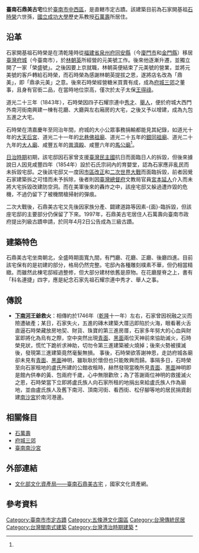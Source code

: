 {{coord|22.995545|120.198865|display=title}}
{{tw monument
|name=臺南石鼎美古宅
|formername=
|image=臺南石鼎美古宅.JPG
|imagename=石鼎美古宅正面
|othername=
|formalname=
|level=直轄市定古蹟
|class=住宅
|time={{QIN}}[[道光|道光]]二十三年（1843年）
|location={{TWN}}臺南市中西區西門路二段225巷4號
|open=不開放（私人住宅）
|cost=
|website=
|reg_url=https://nchdb.boch.gov.tw/assets/advanceSearch/monument/19970402000001
}}
'''臺南石鼎美古宅'''位於[[臺南市|臺南市]][[中西區_(臺灣)|中西區]]，是直轄市定古蹟。該建築目前為石家開基祖[[石時榮|石時榮]]六世孫，[[國立成功大學|國立成功大學]]歷史系教授[[石萬壽|石萬壽]]所居住{{r|石|page=259}}。

== 沿革 ==
石家開基祖石時榮是在清乾隆時從[[福建省|福建省]][[泉州府|泉州府]][[同安縣|同安縣]]（今[[廈門市|廈門市]]和[[金門縣|金門縣]]）移居[[臺灣府城|臺灣府城]]（今臺南市），於[[林朝英_(清朝)|林朝英]]所經營的元美號工作。後來他逐漸升遷，並獨立開了一家「榮盛號」{{r|傅}}。之後因要上京就職，林朝英便結束了元美號的營業，並將元美號的客戶轉給石時榮，而石時榮為感謝林朝英提拔之恩，遂將店名改為「鼎美」，即「鼎承元美」之意{{r|傅}}。後來石時榮經營糖米買賣有成{{r|石|page=260}}，成為[[府城三郊|府城三郊]]之董事，且身有官銜二品，在當時地位崇高，僅次於太子太保[[王得祿|王得祿]]{{r|傅}}。

道光二十三年（1843年），石時榮因四子石耀宗連中[[秀才|秀才]]、[[舉人|舉人]]，便於府城大西門外南河街南興建一棟有花廳、大廳與左右廂房的大宅，之後又予以增建，成為九包五進之大宅{{r|石|page=260}}。

石時榮在清嘉慶年至同治年間，府城的大小公眾事務捐輸都能見其紀錄，如道光十年的[[大天后宮|大天后宮]]、道光二十一年的[[北巷佛祖廟|北巷佛祖廟]]、道光二十五年的[[銀同祖廟|銀同祖廟]]、道光二十九年的[[東門大人廟|大人廟]]、咸豐五年的[[普濟殿|普濟殿]]、咸豐六年的[[馬公廟|馬公廟]]<ref name="黃"/>。

[[臺灣日治時期|日治時期]]初期，該宅邸因石家曾支援[[臺灣民主國|臺灣民主國]]抗日而面臨日人的拆毀，但後來據說日人因見咸豐四年（1854年）設於石氏宗祠內的育嬰堂，認為石家應非亂民而未拆毀宅邸{{r|石|page=261}}。之後該宅邸又一度因[[市區改正|市區改正]]和[[二次世界大戰|二次世界大戰]]而面臨拆毀，前者因覺石家建築拆之可惜而未予拆除，後者則因[[臺灣總督府|臺灣總督府]]文教局官員[[宮本延人|宮本延人]]介入而未將大宅拆毀改建防空洞{{r|石|page=261}}。而在美軍後來的轟炸之中，該座宅邸又躲過遭炸毀的危機，不過仍留下了被機關槍掃射的彈痕{{r|石|page=261}}。

二次大戰後，石鼎美古宅又先後因家族分產、闢建道路等因素-{面}-臨拆毀，但該座宅邸的主要部分仍保留了下來。{{r|石|page=261}}1997年，石鼎美古宅居住人石萬壽向臺南市政府提出列級古蹟申請，於同年4月2日公告成為三級古蹟。

== 建築特色 ==
石鼎美古宅坐南朝北，全盛時期面寬九間，有門廳、花廳、正廳、後廳四進{{r|石|page=642}}。目前該宅保有的是初建的部分，格局仍然完整{{r|傅}}。宅邸內各種雕刻樸素不華，但仍相當精緻{{r|傅}}。而雖然此棟宅邸經過整修，但大部分建材依舊是原物{{r|傅}}。在花廳屋脊之上，書有「科名連捷」四字，應是紀念石家先祖石耀宗連中秀才、舉人之事{{r|石|page=260}}。

==傳說==
*'''[[臺南南沙宮|下南河]]王爺救火'''：相傳約於1746年（[[乾隆|乾隆]]十一年）左右，石家曾因祝融之災而險遭破產；某日，石家失火，五進的磚木建築大厝迅即陷於火海，眼看著火舌直逼石時榮藏放房地契、財貨、珠寶的第三進房厝，石家多年努大的心血與財富即將化為烏有之際，空中突然出現[[黃府千歲|青面]]、[[包拯|黑面]]兩位天神前來協助滅火，石時榮見狀，慌忙下跪祈求神助，切勿令第三進建築被火燒掉；後來火勢被撲滅後，發現第三進建築竟然毫髮無損。 事後，石時榮欲答謝神恩，走訪府城各廟卻未見有[[黃府千歲|青面]]、[[包拯|黑面]]神明，雖耿耿於懷但也只能敗興而歸。事隔多日，石時榮至向石家租地的盧氏所建的公館收租時，赫然發現當晚所見[[黃府千歲|青面]]、[[包拯|黑面]]神明即是館內供奉的黃、包兩府千歲，心中無限歡欣；為了答謝兩位神明的救援滅火之恩，石時榮當下立即將盧氏族人向石家所租的地捐出來給盧氏族人作為廟地，並由盧氏族人及舊下南河、頂南河街、看西街、松仔腳等地的居民捐資創建[[南沙宮|南沙宮]]於南河港邊。{{r|沿}}

==相關條目==
*[[石萬壽|石萬壽]]
*[[府城三郊|府城三郊]]
*[[臺南南沙宮|臺南南沙宮]]

== 外部連結 ==
*[https://nchdb.boch.gov.tw/assets/advanceSearch/monument/19970402000001 文化部文化資產局——臺南石鼎美古宅] {{Wayback|url=https://nchdb.boch.gov.tw/assets/advanceSearch/monument/19970402000001 |date=20200919182013 }}，國家文化資產網。

== 參考資料 ==
{{reflist|refs=

<ref name="黃">{{cite journal |author=黃如輝|title=〈試論臺南市古蹟天壇修建碑記〉|journal =《臺灣文獻》|date=2012-09-30|volume=第六十三卷|issue=第三期|publisher=國史館台灣文獻館|location=臺灣|language=zh-tw|}}</ref>
<ref name="傅">{{cite book|author=[[傅朝卿|傅朝卿]] |title=台南市古蹟與歷史建築總覽 |publisher=台灣建築與文化資產出版社 |location=台南市 |isbn=957-30880-4-5 |pages=168頁|date=2001年11月}}</ref>
<ref name="石">{{cite book|author=石萬壽 |title=樂君甲子集 |publisher=臺南市政府文化局 |location= |isbn=957-01-6745-9 |date=2004年3月}}</ref>
<ref name="沿">{{cite book |author=|chapter=|title=《府城三協境下南河南沙宮－開基包公廟 沿革》|date=2016年2月|publisher=臺南市南沙宮管理委員會|location=臺灣|language=zh-tw |isbn=}}</ref>
}}


{{五條港}}
{{臺南市古蹟}}
{{台灣直轄市定古蹟}}

[[Category:臺南市市定古蹟|Category:臺南市市定古蹟]]
[[Category:五條港文化園區|Category:五條港文化園區]]
[[Category:台灣傳統民居|Category:台灣傳統民居]]
[[Category:台灣閩南式建築|Category:台灣閩南式建築]]
[[Category:台灣清治時期建築|Category:台灣清治時期建築]]
[[Category:石鼎美家族|*]]